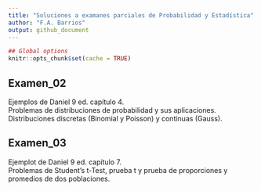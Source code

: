 ```yaml
---
title: "Soluciones a examanes parciales de Probabilidad y Estadística"
author: "F.A. Barrios"
output: github_document
---
```


```r
## Global options
knitr::opts_chunk$set(cache = TRUE)
```

## Examen_02  
Ejemplos de Daniel 9 ed. capítulo 4.  
Problemas de distribuciones de probabilidad y sus aplicaciones. Distribuciones discretas (Binomial y Poisson) y continuas (Gauss).  

## Examen_03  
Ejemplot de Daniel 9 ed. capítulo 7.  
Problemas de Student's t-Test, prueba t y prueba de proporciones y promedios de dos poblaciones.  

